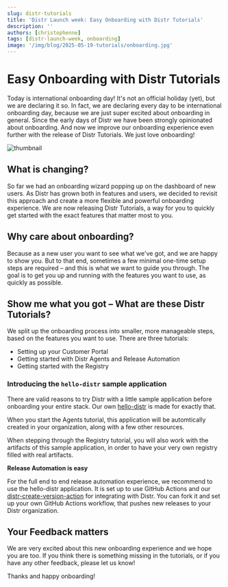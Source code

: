 ```yaml
---
slug: distr-tutorials
title: 'Distr Launch week: Easy Onboarding with Distr Tutorials'
description: ''
authors: [christophenne]
tags: [distr-launch-week, onboarding]
image: '/img/blog/2025-05-19-tutorials/onboarding.jpg'
---
```


# Easy Onboarding with Distr Tutorials

Today is international onboarding day! It's not an official holiday (yet), but we are declaring it so.
In fact, we are declaring every day to be international onboarding day, because we are just super excited about onboarding in general.
Since the early days of Distr we have been strongly opinionated about onboarding.
And now we improve our onboarding experience even further with the release of Distr Tutorials. We just love onboarding!

<!-- truncate -->

![thumbnail](/img/blog/2025-05-19-tutorials/onboarding.jpg)

## What is changing?

So far we had an onboarding wizard popping up on the dashboard of new users.
As Distr has grown both in features and users, we decided to revisit this approach and create a more flexible and powerful onboarding experience.
We are now releasing Distr Tutorials, a way for you to quickly get started with the exact features that matter most to you.

## Why care about onboarding?

Because as a new user you want to see what we've got, and we are happy to show you.
But to that end, sometimes a few minimal one-time setup steps are required – and this is what we want to guide you through.
The goal is to get you up and running with the features you want to use, as quickly as possible.

## Show me what you got – What are these Distr Tutorials?

We split up the onboarding process into smaller, more manageable steps, based on the features you want to use. There are three tutorials:

- Setting up your Customer Portal
- Getting started with Distr Agents and Release Automation
- Getting started with the Registry

### Introducing the `hello-distr` sample application

There are valid reasons to try Distr with a little sample application before onboarding your entire stack.
Our own [hello-distr](https://github.com/glasskube/hello-distr) is made for exactly that.

When you start the Agents tutorial, this application will be automtically created in your organization, along with a few other resources.

When stepping through the Registry tutorial, you will also work with the artifacts of this sample application, in order to have your very own registry filled with real artifacts.

**Release Automation is easy**

For the full end to end release automation experience, we recommend to use the hello-distr application.
It is set up to use GitHub Actions and our [distr-create-version-action](https://github.com/marketplace/actions/distr-create-version) for integrating with Distr.
You can fork it and set up your own GitHub Actions workflow, that pushes new releases to your Distr organization.

## Your Feedback matters

We are very excited about this new onboarding experience and we hope you are too.
If you think there is something missing in the tutorials, or if you have any other feedback, please let us know!

Thanks and happy onboarding!
